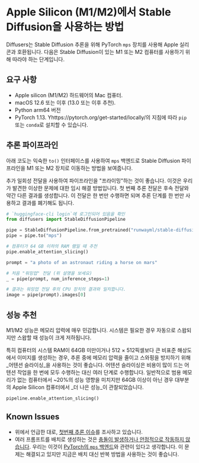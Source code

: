 <!--Copyright 2022 The HuggingFace Team. All rights reserved.

Licensed under the Apache License, Version 2.0 (the "License"); you may not use this file except in compliance with
the License. You may obtain a copy of the License at

http://www.apache.org/licenses/LICENSE-2.0

Unless required by applicable law or agreed to in writing, software distributed under the License is distributed on
an "AS IS" BASIS, WITHOUT WARRANTIES OR CONDITIONS OF ANY KIND, either express or implied. See the License for the
specific language governing permissions and limitations under the License.
-->

# Apple Silicon (M1/M2)에서 Stable Diffusion을 사용하는 방법

Diffusers는 Stable Diffusion 추론을 위해 PyTorch `mps` 장치를 사용해 Apple 실리콘과 호환됩니다. 다음은 Stable Diffusion이 있는 M1 또는 M2 컴퓨터를 사용하기 위해 따라야 하는 단계입니다.

## 요구 사항

- Apple silicon (M1/M2) 하드웨어의 Mac 컴퓨터.
- macOS 12.6 또는 이후 (13.0 또는 이후 추천).
- Python arm64 버전
- PyTorch 1.13. Yhttps://pytorch.org/get-started/locally/의 지침에 따라 `pip` 또는 `conda`로 설치할 수 있습니다.


## 추론 파이프라인

아래 코도는 익숙한 `to()` 인터페이스를 사용하여 `mps` 백엔드로 Stable Diffusion 파이프라인을 M1 또는 M2 장치로 이동하는 방법을 보여줍니다.

추가 일회성 전달을 사용하여 파이프라인을 "프라이밍"하는 것이 좋습니다. 이것은 우리가 발견한 이상한 문제에 대한 임시 해결 방법입니다. 첫 번째 추론 전달은 후속 전달와 약간 다른 결과를 생성합니다. 이 전달은 한 번만 수행하면 되며 추론 단계를 한 번만 사용하고 결과를 폐기해도 됩니다.

```python
# `huggingface-cli login`에 로그인되어 있음을 확인
from diffusers import StableDiffusionPipeline

pipe = StableDiffusionPipeline.from_pretrained("runwayml/stable-diffusion-v1-5")
pipe = pipe.to("mps")

# 컴퓨터가 64 GB 이하의 RAM 램일 때 추천
pipe.enable_attention_slicing()

prompt = "a photo of an astronaut riding a horse on mars"

# 처음 "워밍업" 전달 (위 설명을 보세요)
_ = pipe(prompt, num_inference_steps=1)

# 결과는 워밍업 전달 후의 CPU 장치의 결과와 일치합니다.
image = pipe(prompt).images[0]
```

## 성능 추천

M1/M2 성능은 메모리 압력에 매우 민감합니다. 시스템은 필요한 경우 자동으로 스왑되지만 스왑할 때 성능이 크게 저하됩니다.


특히 컴퓨터의 시스템 RAM이 64GB 미만이거나 512 × 512픽셀보다 큰 비표준 해상도에서 이미지를 생성하는 경우, 추론 중에 메모리 압력을 줄이고 스와핑을 방지하기 위해 _어텐션 슬라이싱_을 사용하는 것이 좋습니다. 어텐션 슬라이싱은 비용이 많이 드는 어텐션 작업을 한 번에 모두 수행하는 대신 여러 단계로 수행합니다. 일반적으로 범용 메모리가 없는 컴퓨터에서 ~20%의 성능 영향을 미치지만 64GB 이상이 아닌 경우 대부분의 Apple Silicon 컴퓨터에서 _더 나은 성능_이 관찰되었습니다.

```python
pipeline.enable_attention_slicing()
```

## Known Issues

- 위에서 언급한 대로, [첫번째 추론 이슈](https://github.com/huggingface/diffusers/issues/372)를 조사하고 있습니다.
- 여러 프롬프트를 배치로 생성하는 것은 [충돌이 발생하거나 안정적으로 작동하지 않습니다](https://github.com/huggingface/diffusers/issues/363). 우리는 이것이 [PyTorch의 `mps` 백엔드](https://github.com/pytorch/pytorch/issues/84039)와 관련이 있다고 생각합니다. 이 문제는 해결되고 있지만 지금은 배치 대신 반복 방법을 사용하는 것이 좋습니다.